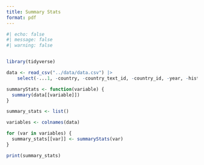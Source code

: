 ```yaml
---
title: Summary Stats
format: pdf
---
```



```r
#| echo: false
#| message: false
#| warning: false


library(tidyverse)

data <- read_csv("../data/data.csv") |>
    select(-...1, -country, -country_text_id, -country_id, -year, -historical_date)

summaryStats <- function(variable) {
  summary(data[[variable]])
}

summary_stats <- list() 

variables <- colnames(data)

for (var in variables) {
  summary_stats[[var]] <- summaryStats(var)
}

print(summary_stats)

```